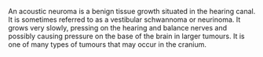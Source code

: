 An acoustic neuroma is a benign tissue growth situated in the hearing canal. It is sometimes referred to as a vestibular schwannoma or neurinoma. It grows very slowly, pressing on the hearing and balance nerves and possibly causing pressure on the base of the brain in larger tumours.  It is one of many types of tumours that may occur in the cranium.

{{wikify}}